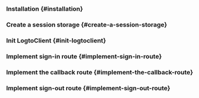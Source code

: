 
<GoGuideTip />

### Installation \{#installation}

<Installation />

### Create a session storage \{#create-a-session-storage}

<CreateSessionStorage />

### Init LogtoClient \{#init-logtoclient}

<InitLogtoClient />

### Implement sign-in route \{#implement-sign-in-route}

<ImplementSignInRoute />

### Implement the callback route \{#implement-the-callback-route}

<ImplementCallbackRoute />

### Implement sign-out route \{#implement-sign-out-route}

<ImplementSignOutRoute />

<Checkpoint />
